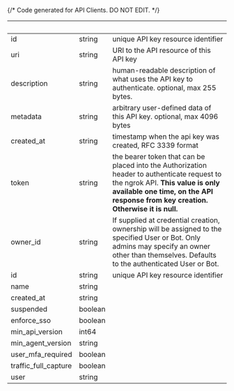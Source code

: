 {/* Code generated for API Clients. DO NOT EDIT. */}

| &nbsp;               | &nbsp;  | &nbsp;                                                                                                                                                                                                              |
| -------------------- | ------- | ------------------------------------------------------------------------------------------------------------------------------------------------------------------------------------------------------------------- |
| id                   | string  | unique API key resource identifier                                                                                                                                                                                  |
| uri                  | string  | URI to the API resource of this API key                                                                                                                                                                             |
| description          | string  | human-readable description of what uses the API key to authenticate. optional, max 255 bytes.                                                                                                                       |
| metadata             | string  | arbitrary user-defined data of this API key. optional, max 4096 bytes                                                                                                                                               |
| created_at           | string  | timestamp when the api key was created, RFC 3339 format                                                                                                                                                             |
| token                | string  | the bearer token that can be placed into the Authorization header to authenticate request to the ngrok API. **This value is only available one time, on the API response from key creation. Otherwise it is null.** |
| owner_id             | string  | If supplied at credential creation, ownership will be assigned to the specified User or Bot. Only admins may specify an owner other than themselves. Defaults to the authenticated User or Bot.                     |
| id                   | string  | unique API key resource identifier                                                                                                                                                                                  |
| name                 | string  |                                                                                                                                                                                                                     |
| created_at           | string  |                                                                                                                                                                                                                     |
| suspended            | boolean |                                                                                                                                                                                                                     |
| enforce_sso          | boolean |                                                                                                                                                                                                                     |
| min_api_version      | int64   |                                                                                                                                                                                                                     |
| min_agent_version    | string  |                                                                                                                                                                                                                     |
| user_mfa_required    | boolean |                                                                                                                                                                                                                     |
| traffic_full_capture | boolean |                                                                                                                                                                                                                     |
| user                 | string  |                                                                                                                                                                                                                     |
